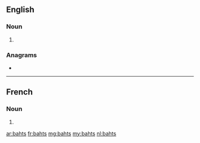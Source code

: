 ==English==

===Noun===
{{head|en|noun plural form}}

# {{plural of|baht|lang=en}}

===Anagrams===
* {{l|en|baths}}

----

==French==

===Noun===
{{head|fr|noun plural form|g=m}}

# {{plural of|baht|lang=fr}}

[[ar:bahts]]
[[fr:bahts]]
[[mg:bahts]]
[[my:bahts]]
[[nl:bahts]]